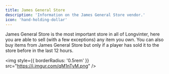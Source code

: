```yaml
---
title: James General Store
description: 'Information on the James General Store vendor.'
icon: 'hand-holding-dollar'
---
```


<div style={{ overflow: 'hidden' }}>

James General Store is the most important store in all of Longvinter, here you are able to sell (with a few exceptions) any item you own. You can also buy items from James General Store but only if a player has sold it to the store before in the last 12 hours.

<img
  style={{ borderRadius: '0.5rem' }}
  src="https://i.imgur.com/qM1nTyM.png"
/>

</div>